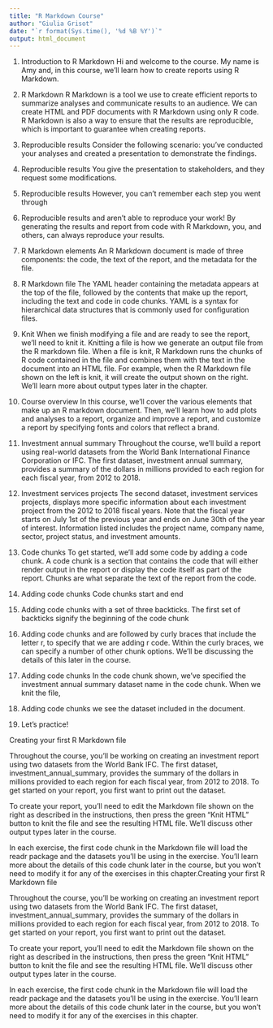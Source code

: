```yaml
---
title: "R Markdown Course"
author: "Giulia Grisot"
date: "`r format(Sys.time(), '%d %B %Y')`"
output: html_document
---
```


1. Introduction to R Markdown
Hi and welcome to the course. My name is Amy and, in this course, we'll learn how to create reports using R Markdown.

2. R Markdown
R Markdown is a tool we use to create efficient reports to summarize analyses and communicate results to an audience. We can create HTML and PDF documents with R Markdown using only R code. R Markdown is also a way to ensure that the results are reproducible, which is important to guarantee when creating reports.

3. Reproducible results
Consider the following scenario: you've conducted your analyses and created a presentation to demonstrate the findings.

4. Reproducible results
You give the presentation to stakeholders, and they request some modifications.

5. Reproducible results
However, you can't remember each step you went through

6. Reproducible results
and aren't able to reproduce your work! By generating the results and report from code with R Markdown, you, and others, can always reproduce your results.

7. R Markdown elements
An R Markdown document is made of three components: the code, the text of the report, and the metadata for the file.

8. R Markdown file
The YAML header containing the metadata appears at the top of the file, followed by the contents that make up the report, including the text and code in code chunks. YAML is a syntax for hierarchical data structures that is commonly used for configuration files.

9. Knit
When we finish modifying a file and are ready to see the report, we'll need to knit it. Knitting a file is how we generate an output file from the R markdown file. When a file is knit, R Markdown runs the chunks of R code contained in the file and combines them with the text in the document into an HTML file. For example, when the R Markdown file shown on the left is knit, it will create the output shown on the right. We'll learn more about output types later in the chapter.

10. Course overview
In this course, we'll cover the various elements that make up an R markdown document. Then, we'll learn how to add plots and analyses to a report, organize and improve a report, and customize a report by specifying fonts and colors that reflect a brand.

11. Investment annual summary
Throughout the course, we'll build a report using real-world datasets from the World Bank International Finance Corporation or IFC. The first dataset, investment annual summary, provides a summary of the dollars in millions provided to each region for each fiscal year, from 2012 to 2018.

12. Investment services projects
The second dataset, investment services projects, displays more specific information about each investment project from the 2012 to 2018 fiscal years. Note that the fiscal year starts on July 1st of the previous year and ends on June 30th of the year of interest. Information listed includes the project name, company name, sector, project status, and investment amounts.

13. Code chunks
To get started, we'll add some code by adding a code chunk. A code chunk is a section that contains the code that will either render output in the report or display the code itself as part of the report. Chunks are what separate the text of the report from the code.

14. Adding code chunks
Code chunks start and end

15. Adding code chunks
with a set of three backticks. The first set of backticks signify the beginning of the code chunk

16. Adding code chunks
and are followed by curly braces that include the letter r, to specify that we are adding r code. Within the curly braces, we can specify a number of other chunk options. We'll be discussing the details of this later in the course.

17. Adding code chunks
In the code chunk shown, we've specified the investment annual summary dataset name in the code chunk. When we knit the file,

18. Adding code chunks
we see the dataset included in the document.

19. Let's practice!

Creating your first R Markdown file

Throughout the course, you'll be working on creating an investment report using two datasets from the World Bank IFC. The first dataset, investment_annual_summary, provides the summary of the dollars in millions provided to each region for each fiscal year, from 2012 to 2018. To get started on your report, you first want to print out the dataset.

To create your report, you'll need to edit the Markdown file shown on the right as described in the instructions, then press the green "Knit HTML" button to knit the file and see the resulting HTML file. We'll discuss other output types later in the course.

In each exercise, the first code chunk in the Markdown file will load the readr package and the datasets you'll be using in the exercise. You'll learn more about the details of this code chunk later in the course, but you won't need to modify it for any of the exercises in this chapter.Creating your first R Markdown file

Throughout the course, you'll be working on creating an investment report using two datasets from the World Bank IFC. The first dataset, investment_annual_summary, provides the summary of the dollars in millions provided to each region for each fiscal year, from 2012 to 2018. To get started on your report, you first want to print out the dataset.

To create your report, you'll need to edit the Markdown file shown on the right as described in the instructions, then press the green "Knit HTML" button to knit the file and see the resulting HTML file. We'll discuss other output types later in the course.

In each exercise, the first code chunk in the Markdown file will load the readr package and the datasets you'll be using in the exercise. You'll learn more about the details of this code chunk later in the course, but you won't need to modify it for any of the exercises in this chapter.



